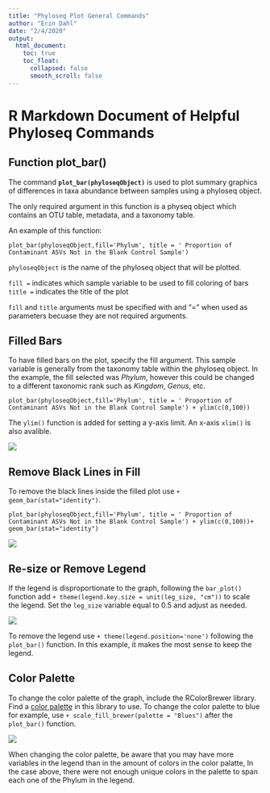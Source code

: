 ---
title: "Phyloseq Plot General Commands"
author: "Erin Dahl"
date: "2/4/2020"
output: 
  html_document:
    toc: true
    toc_float:
      collapsed: false
      smooth_scroll: false
---

# R Markdown Document of Helpful Phyloseq Commands

## Function plot_bar()

The command __`plot_bar(phyloseqObject)`__ is used to plot summary graphics of differences in taxa abundance between samples using a phyloseq object.

The only required argument in this function is a physeq object which contains an OTU table, metadata, and a taxonomy table.

An example of this function:

`plot_bar(phyloseqObject,fill='Phylum', title = ' Proportion of Contaminant ASVs Not in the Blank Control Sample')`

`phyloseqObject` is the name of the phyloseq object that will be plotted.

`fill = ` indicates which sample variable to be used to fill coloring of bars  
`title = ` indicates the title of the plot

`fill` and `title` arguments must be specified with and "=" when used as parameters becuase they are not required arguments.

## Filled Bars

To have filled bars on the plot, specify the fill argument. This sample variable is generally from the taxonomy table within the phyloseq object.
In the example, the fill selected was _Phylum_, however this could be changed to a different taxonomic rank such as _Kingdom_, _Genus_, etc. 

`plot_bar(phyloseqObject,fill='Phylum', title = ' Proportion of Contaminant ASVs Not in the Blank Control Sample') + ylim(c(0,100))`

The `ylim()` function is added for setting a y-axis limit. An x-axis `xlim()` is also avalible.

![](C:/Users/dahleri/Documents/RMarkdownTraining/PhyloseqPlotGeneralCommands/GeneralCommandsPlot1.png)

## Remove Black Lines in Fill

To remove the black lines inside the filled plot use `+ geom_bar(stat="identity")`.

`plot_bar(phyloseqObject,fill='Phylum', title = ' Proportion of Contaminant ASVs Not in the Blank Control Sample') + ylim(c(0,100))+ geom_bar(stat="identity")`

![](C:/Users/dahleri/Documents/RMarkdownTraining/PhyloseqPlotGeneralCommands/GeneralCommandsPlot2.png)

## Re-size or Remove Legend

If the legend is disproportionate to the graph, following the `bar_plot()` function add `+ theme(legend.key.size = unit(leg_size, "cm"))` to scale the legend. Set the `leg_size` variable equal to 0.5 and adjust as needed.

![](C:/Users/dahleri/Documents/RMarkdownTraining/PhyloseqPlotGeneralCommands/GeneralCommandsPlot3.png)

To remove the legend use `+ theme(legend.position='none')` following the `plot_bar()` function. In this example, it makes the most sense to keep the legend.

## Color Palette

To change the color palette of the graph, include the RColorBrewer library. Find a [color palette](https://rdrr.io/cran/RColorBrewer/man/ColorBrewer.html) in this library to use. To change the color palette to blue for example, use `+ scale_fill_brewer(palette = "Blues")` after the `plot_bar()` function.

![](C:/Users/dahleri/Documents/RMarkdownTraining/PhyloseqPlotGeneralCommands/GeneralCommandsPlot4.png)

When changing the color palette, be aware that you may have more variables in the legend than in the amount of colors in the color palatte, In the case above, there were not enough unique colors in the palette to span each one of the Phylum in the legend.





